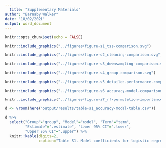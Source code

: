 ```yaml
---
  title: "Supplementary Materials"
author: "Barnaby Walker"
date: "18/02/2021"
output: word_document
---
```

  
```r
knitr::opts_chunk$set(echo = FALSE)
```

```r
knitr::include_graphics("../figures/figure-s1_tss-comparison.svg")
```

```r
knitr::include_graphics("../figures/figure-s2_cleaning-comparison.svg")
```

```r
knitr::include_graphics("../figures/figure-s3_downsampling-comparison.svg")
```

```r
knitr::include_graphics("../figures/figure-s4_group-comparison.svg")
```

```r
knitr::include_graphics("../figures/figure-s5_detailed-performance-comparison.svg")
```

```r
knitr::include_graphics("../figures/figure-s6_accuracy-model-comparison.svg")
```


```r
knitr::include_graphics("../figures/figure-s7_rf-permutation-importance.svg")
```

```r
d <- vroom(here("output/results/table-s1_accuracy-model-table.csv"))

d %>%
  select("Group"="group", "Model"="model", "Term"="term",
         "Estimate"=".estimate", "Lower 95% CI"=".lower",
         "Upper 95% CI"=".upper") %>%
  knitr::kable(digits=2,
               caption="Table S1. Model coefficients for logistic regression models relating the accuracy of the AA methods to the number of occurrence records for a species. The models were fit with the formula $log(\\hat{p}_i / 1 - \\hat{p}_i) = \\alpha + \\beta log_{10}(occurrences)$ and all coefficients are shown in their exponentiated form. Therefore, the intercept terms can be interpreted as the odds that a species with one occurrence record is predicted correctly, while the slope term can be interpreted as the multiplicative increase in the odds that a species is predicted correctly with each increase in the order of magnitude of the number of occurrences.", escape=FALSE)
```